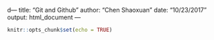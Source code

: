 d---
title: "Git and Github"
author: "Chen Shaoxuan"
date: "10/23/2017"
output: html_document
---

```r
knitr::opts_chunk$set(echo = TRUE)
```

